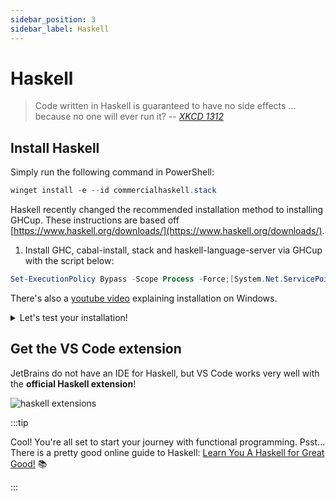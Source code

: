 ```yaml
---
sidebar_position: 3
sidebar_label: Haskell
---
```



# Haskell

> Code written in Haskell is guaranteed to have no side effects ... because no one will ever run it?
> -- _[XKCD 1312](https://www.xkcd.com/1312)_

## Install Haskell

<Tabs>
<TabItem value="winget" label="Winget" default>

Simply run the following command in PowerShell:

```powershell
winget install -e --id commercialhaskell.stack
```

</TabItem>

<TabItem value="ghcup" label="GHCup (officially supported)">

Haskell recently changed the recommended installation method to installing GHCup. These instructions are based off
[https://www.haskell.org/downloads/](https://www.haskell.org/downloads/).

1. Install GHC, cabal-install, stack and haskell-language-server via GHCup with the script below:

```powershell
Set-ExecutionPolicy Bypass -Scope Process -Force;[System.Net.ServicePointManager]::SecurityProtocol = [System.Net.ServicePointManager]::SecurityProtocol -bor 3072;Invoke-Command -ScriptBlock ([ScriptBlock]::Create((Invoke-WebRequest https://www.haskell.org/ghcup/sh/bootstrap-haskell.ps1 -UseBasicParsing))) -ArgumentList $true
```

There's also a [youtube video](https://www.youtube.com/watch?v=bB4fmQiUYPw) explaining installation on Windows.

</TabItem>
</Tabs>

<details>
<summary> Let's test your installation!</summary>

1. Type `ghci` in PowerShell. This will open Prelude - Haskell's interactive shell.
2. Type `2022 + 1` and hit `Enter`.
3. Enjoy Haskell telling you the current year! _Woooah!_ 🥳

</details>

## Get the VS Code extension

JetBrains do not have an IDE for Haskell,
but VS Code works very well with the **official Haskell extension**!

![haskell extensions](/img/haskell_extension.png)

:::tip

Cool! You're all set to start your journey with functional programming.
Psst... There is a pretty good online guide to Haskell: [Learn You A Haskell for Great Good!](http://learnyouahaskell.com/) 📚

:::
